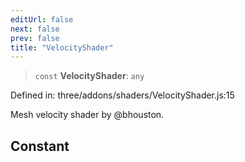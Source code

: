 ```yaml
---
editUrl: false
next: false
prev: false
title: "VelocityShader"
---
```


> `const` **VelocityShader**: `any`

Defined in: three/addons/shaders/VelocityShader.js:15

Mesh velocity shader by @bhouston.

## Constant
